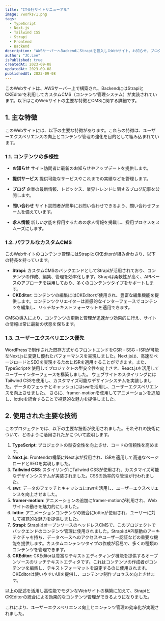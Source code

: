 ```yaml
---
title: "IT会社サイトリニューアル"
image: /works/1.png
tags:
  - TypeScript
  - Next.js
  - Tailwind CSS
  - Strapi
  - Frontend
  - Backend
description: "AWSサーバーへBackendにStrapiを投入したWebサイト。お知らせ、ブログ、問い合わせ、求人ページがあり機能を実装。FrontendはNext.jsを使用し、ISR(Incremental Static Regeneration)を適用しました。"
author: "JC.Lee"
isPublished: true
createdAt: 2023-09-08
updatedAt: 2023-09-08
publishedAt: 2023-09-08
---
```


このWebサイトは、AWSサーバー上で構築され、BackendにはStrapiとCKEditorを利用してカスタムCMS（コンテンツ管理システム）が実装されています。以下はこのWebサイトの主要な特徴とCMSに関する詳細です。

## 1. 主な特徴

このWebサイトには、以下の主要な特徴があります。これらの特徴は、ユーザーエクスペリエンスの向上とコンテンツ管理の強化を目的として組み込まれています。

### 1.1. コンテンツの多様性

- **お知らせ**
    サイト訪問者に最新のお知らせやアップデートを提供します。

- **提供サービス**
    提供可能なサービスやこれまでの実績などを管理します。

- **ブログ**
    企業の最新情報、トピックス、業界トレンドに関するブログ記事を公開します。

- **問い合わせ**
    サイト訪問者が簡単にお問い合わせできるよう、問い合わせフォームを備えています。

- **求人情報**
    新しい才能を採用するための求人情報を掲載し、採用プロセスをスムーズにします。

### 1.2. パワフルなカスタムCMS

このWebサイトのコンテンツ管理にはStrapiとCKEditorが組み合わさり、以下の特長を持っています。

- **Strapi**: カスタムCMSのバックエンドとしてStrapiが活用されており、コンテンツの作成、編集、管理を効率化します。Strapiは柔軟性が高く、APIベースのアプローチを採用しており、多くのコンテンツタイプをサポートします。
- **CKEditor**: コンテンツの編集にはCKEditorが使用され、豊富な編集機能を提供します。コンテンツクリエイターは直感的なインターフェースでコンテンツを編集し、リッチなテキストフォーマットを適用できます。

CMSの導入により、コンテンツの更新と管理が迅速かつ効果的に行え、サイトの情報は常に最新の状態を保ちます。

### 1.3. ユーザーエクスペリエンス優先

WordPressで制作された既存方式からフロントエンドをCSR・SSG・ISRが可能なNext.jsに変更し優れたパフォーマンスを実現しました。Next.jsは、高速なページロードとSEOを実現するためにISRを適用することができます。また、TypeScriptを使用してプロジェクトの型安全性を向上させ、React.jsを活用してユーザーインターフェースを構築しました。
ウェブサイトのスタイリングにはTailwind CSSを使用し、カスタマイズ可能なデザインシステムを実装しました。データのフェッチとキャッシュにはswrを活用し、ユーザーエクスペリエンスを向上させました。
さらに、framer-motionを使用してアニメーションを追加し、lottieを統合することで視覚的な魅力を提供しました。

## 2. 使用された主要な技術

このプロジェクトでは、以下の主要な技術が使用されました。それぞれの技術について、どのように活用されたかについて説明します。

1. **TypeScript**: プロジェクトの型安全性を向上させ、コードの信頼性を高めます。
2. **Next.js**: Frontendの構築にNext.jsが採用され、ISRを適用して高速なページロードとSEOを実現しました。
3. **Tailwind CSS**: スタイリングにTailwind CSSが使用され、カスタマイズ可能なデザインシステムが実装されました。CSSの効率的な管理が行われました。
4. **swr**: データのフェッチとキャッシュにswrを活用し、ユーザーエクスペリエンスを向上させました。
5. **framer-motion**: アニメーションの追加にframer-motionが利用され、Webサイトの動きを魅力的にしました。
6. **lottie**: アニメーションコンテンツの統合にlottieが使用され、ユーザーに対して視覚的な魅力を提供しました。
7. **Strapi**: StrapiはオープンソースのヘッドレスCMSで、このプロジェクトでバックエンドのコンテンツ管理に使用されました。StrapiはAPI駆動のアーキテクチャを持ち、データベースへのアクセスやユーザー認証などの重要な機能を提供します。カスタムコンテンツタイプの作成が容易で、多くの種類のコンテンツを管理できます。
8. **CKEditor**: CKEditorは豊富なテキストエディティング機能を提供するオープンソースのリッチテキストエディタです。これはコンテンツの作成者がコンテンツを編集し、テキストフォーマットを設定するのに使用されます。CKEditorは使いやすいUIを提供し、コンテンツ制作プロセスを向上させます。

以上の記述を活用し高性能でモダンなWebサイトの構築に加えて、StrapiとCKEditorの統合による効果的なコンテンツ管理ができるようになりました。

これにより、ユーザーエクスペリエンス向上とコンテンツ管理の効率化が実現されました。
